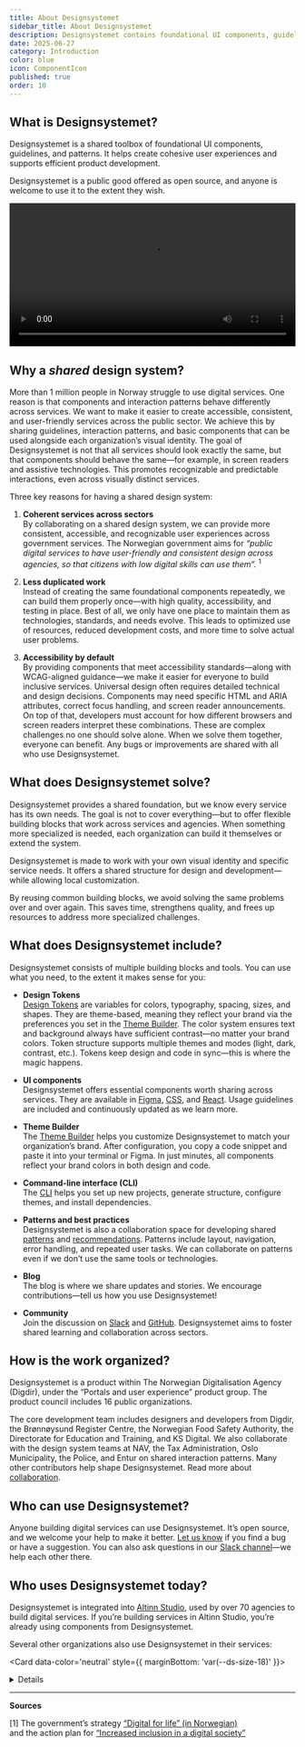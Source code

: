 ```yaml
---
title: About Designsystemet
sidebar_title: About Designsystemet
description: Designsystemet contains foundational UI components, guidelines, and patterns that are valuable to share across organizations.
date: 2025-06-27
category: Introduction
color: blue
icon: ComponentIcon
published: true
order: 10
---
```


## What is Designsystemet?
Designsystemet is a shared toolbox of foundational UI components, guidelines, and patterns. It helps create cohesive user experiences and supports efficient product development.

Designsystemet is a public good offered as open source, and anyone is welcome to use it to the extent they wish.

<video controls preload="metadata" width="100%">
  <source src="/videos/designsystemet/designsystemet-info.mp4" type="video/mp4" />
  <track
    label="Norwegian"
    kind="subtitles"
    srcLang="nb"
    src="/videos/designsystemet/designsystemet-info-no.vtt"
    default 
  />
  <track
    label="English"
    kind="subtitles"
    srcLang="en"
    src="/videos/designsystemet/designsystemet-info-en.vtt"
  />
  Your browser does not support the video tag.
</video>

## Why a _shared_ design system?
More than 1 million people in Norway struggle to use digital services. One reason is that components and interaction patterns behave differently across services. We want to make it easier to create accessible, consistent, and user-friendly services across the public sector. We achieve this by sharing guidelines, interaction patterns, and basic components that can be used alongside each organization’s visual identity. The goal of Designsystemet is not that all services should look exactly the same, but that components should behave the same—for example, in screen readers and assistive technologies. This promotes recognizable and predictable interactions, even across visually distinct services.

Three key reasons for having a shared design system:

1. **Coherent services across sectors**  
By collaborating on a shared design system, we can provide more consistent, accessible, and recognizable user experiences across government services. The Norwegian government aims for _“public digital services to have user-friendly and consistent design across agencies, so that citizens with low digital skills can use them”._ <sup>1</sup>

2. **Less duplicated work**  
Instead of creating the same foundational components repeatedly, we can build them properly once—with high quality, accessibility, and testing in place. Best of all, we only have one place to maintain them as technologies, standards, and needs evolve. This leads to optimized use of resources, reduced development costs, and more time to solve actual user problems.

3. **Accessibility by default**  
By providing components that meet accessibility standards—along with WCAG-aligned guidance—we make it easier for everyone to build inclusive services. Universal design often requires detailed technical and design decisions. Components may need specific HTML and ARIA attributes, correct focus handling, and screen reader announcements. On top of that, developers must account for how different browsers and screen readers interpret these combinations. These are complex challenges no one should solve alone. When we solve them together, everyone can benefit. Any bugs or improvements are shared with all who use Designsystemet.

## What does Designsystemet solve?
Designsystemet provides a shared foundation, but we know every service has its own needs. The goal is not to cover everything—but to offer flexible building blocks that work across services and agencies. When something more specialized is needed, each organization can build it themselves or extend the system.

Designsystemet is made to work with your own visual identity and specific service needs. It offers a shared structure for design and development—while allowing local customization.

By reusing common building blocks, we avoid solving the same problems over and over again. This saves time, strengthens quality, and frees up resources to address more specialized challenges.

## What does Designsystemet include?

Designsystemet consists of multiple building blocks and tools. You can use what you need, to the extent it makes sense for you:

- **Design Tokens**  
  [Design Tokens](/en/fundamentals/design-tokens/design-tokens) are variables for colors, typography, spacing, sizes, and shapes. They are theme-based, meaning they reflect your brand via the preferences you set in the [Theme Builder](/en/fundamentals/themebuilder/own-theme). The color system ensures text and background always have sufficient contrast—no matter your brand colors. Token structure supports multiple themes and modes (light, dark, contrast, etc.). Tokens keep design and code in sync—this is where the magic happens.

- **UI components**  
  Designsystemet offers essential components worth sharing across services. They are available in [Figma](https://www.figma.com/@designsystemet), [CSS](https://www.npmjs.com/package/@digdir/designsystemet-css), and [React](https://www.npmjs.com/package/@digdir/designsystemet-react). Usage guidelines are included and continuously updated as we learn more.

- **Theme Builder**  
  The [Theme Builder](https://theme.designsystemet.no/en) helps you customize Designsystemet to match your organization’s brand. After configuration, you copy a code snippet and paste it into your terminal or Figma. In just minutes, all components reflect your brand colors in both design and code.

- **Command-line interface (CLI)**  
  The [CLI](https://www.npmjs.com/package/@digdir/designsystemet) helps you set up new projects, generate structure, configure themes, and install dependencies.

- **Patterns and best practices**  
  Designsystemet is also a collaboration space for developing shared [patterns](/en/patterns) and [recommendations](/en/best-practices). Patterns include layout, navigation, error handling, and repeated user tasks. We can collaborate on patterns even if we don’t use the same tools or technologies.

- **Blog**  
  The blog is where we share updates and stories. We encourage contributions—tell us how you use Designsystemet!

- **Community**  
  Join the discussion on [Slack](https://designsystemet.no/slack) and [GitHub](https://github.com/digdir/designsystemet/discussions/categories/samarbeid-m%C3%B8nster-for-innbyggertjenester). Designsystemet aims to foster shared learning and collaboration across sectors.

## How is the work organized?
Designsystemet is a product within The Norwegian Digitalisation Agency (Digdir), under the “Portals and user experience” product group. The product council includes 16 public organizations.

The core development team includes designers and developers from Digdir, the Brønnøysund Register Centre, the Norwegian Food Safety Authority, the Directorate for Education and Training, and KS Digital. We also collaborate with the design system teams at NAV, the Tax Administration, Oslo Municipality, the Police, and Entur on shared interaction patterns. Many other contributors help shape Designsystemet. Read more about [collaboration](/en/fundamentals/introduction/collaboration).

## Who can use Designsystemet?

Anyone building digital services can use Designsystemet. It’s open source, and we welcome your help to make it better. [Let us know](https://github.com/digdir/designsystemet/issues/new/choose) if you find a bug or have a suggestion. You can also ask questions in our [Slack channel](https://designsystemet.no/slack)—we help each other there.

## Who uses Designsystemet today?

Designsystemet is integrated into [Altinn Studio](https://altinn.studio/), used by over 70 agencies to build digital services. If you’re building services in Altinn Studio, you’re already using components from Designsystemet.

Several other organizations also use Designsystemet in their services:

<Card data-color='neutral' style={{ marginBottom: 'var(--ds-size-18)' }}>
  <Details>
    <DetailsSummary>Examples of use</DetailsSummary>
    <DetailsContent>
- [Mattilsynet](https://www.mattilsynet.no/) builds its design system on top of Designsystemet  
- [Utdanningsdirektoratet](https://www.udir.no/) builds its design system on top of Designsystemet  
- [Brønnøysundregistrene](https://www.brreg.no/) uses Designsystemet in [Virksomhetsopplysninger](https://virksomhet.brreg.no/nb/oppslag/enheter) and [Støtteregister](https://stotte.brreg.no/nb/oppslag/stoettetildeling)  
- [Data.norge.no](https://data.norge.no) uses tokens, components, and patterns from Designsystemet  
- [Tolletaten](https://www.toll.no/) uses Designsystemet on their website  
- [KS Digital](https://ksdigital.no/) uses Designsystemet in services like [ledsagerbevis.no](https://ledsagerbevis.no/)  
- [Arbeidstilsynet](https://www.arbeidstilsynet.no/) uses Designsystemet on their site  
- [Help site for common solutions](https://eid.difi.no/nb) uses tokens and components from Designsystemet  
- [Digdir.no](https://www.digdir.no/), [UU-tilsynet](https://www.uutilsynet.no/), [UU-status](https://uustatus.no/), and the [Collaboration portal](https://samarbeid.digdir.no/) use tokens from Designsystemet  

<br/>

Do you know of another service using Designsystemet?  
We’d love to hear about it—[send us an email](mailto:designsystem@digdir.no)!
    </DetailsContent>
  </Details>
</Card>

---

**Sources**

[1] The government’s strategy [“Digital for life” (in Norwegian)](https://www.regjeringen.no/contentassets/8f8751780e9749bfa8946526b51f10f4/digital-hele-livet.pdf)  
and the action plan for [“Increased inclusion in a digital society”](https://www.regjeringen.no/no/dokumenter/handlingsplan-for-auka-inkludering-i-eit-digitalt-samfunn/id2984233/)
